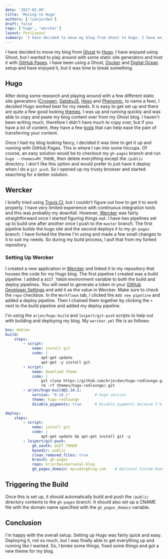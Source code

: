 ```yaml
---
date: '2017-02-09'
title: 'Moving to Hugo'
authors: ['ryanjordan']
draft: false
tags: ['hugo', 'wercker']
layout: PostLayout
summary: 'I have decided to move my blog from Ghost to Hugo. I have enjoyed using Ghost, but I wanted to play around with some static site generators and host it with GitHub Pages. I have been using a Ghost, Docker and Digital Ocean setup and have enjoyed it, but it was time to break something.'
---
```


I have decided to move my blog from [Ghost](https://ghost.org/) to [Hugo](https://gohugo.io/). I have enjoyed using Ghost, but I wanted to play around with some static site generators and host it with [GitHub Pages](https://pages.github.com/). I have been using a Ghost, [Docker](http://docker.io) and [Digital Ocean](http://digitalocean.com) setup and have enjoyed it, but it was time to break something.

## Hugo

After doing some research and playing around with a few different static site generators ([Cryogen](http://cryogenweb.org/), [GatsbyJS](https://github.com/gatsbyjs/gatsby), [Hexo](https://hexo.io) and [Phenomic](https://phenomic.io), to name a few), I decided Hugo worked best for my needs. It is easy to get set up and there are quite a few good looking [themes](http://themes.gohugo.io/). I was up and running quickly and was able to copy and paste my blog content over from my Ghost blog. I haven't been writing much, therefore I didn't have much to copy over, but if you have a lot of content, they have a few [tools](https://gohugo.io/tools/) that can help ease the pain of transferring your content.

Once I had my blog looking fancy, I decided it was time to get it up and running with GitHub Pages. This is where I ran into some hiccups. Of course, an easy solution would be to checkout my <code class="language-none">gh-pages</code> branch and run <code class="language-none">hugo \-\-themes=MY_THEME</code>, then delete everything except the <code class="language-none">/public</code> directory. I don't like this option and would prefer to just have it deploy when I do a <code class="language-git">git push</code>. So I opened up my trusty browser and started searching for a better solution.

## Wercker

I briefly tried using [Travis CI](https://travis-ci.org/), but I couldn't figure out how to get it to work properly. I have very limited experience with continuous integration tools and this was probably my downfall. However, [Wercker](http://www.wercker.com/) was fairly straightforward once I started figuring things out. I have two pipelines set up to build one after another once I push to the <code class="language-none">master</code> branch. The first pipeline builds the hugo site and the second deploys it to my <code class="language-none">gh-pages</code> branch. I have forked the theme I'm using and made a few small changes to it to suit my needs. So during my build process, I pull that from my forked repository.

### Setting Up Wercker

I created a new application in [Wercker](http://www.wercker.com/) and linked it to my repository that houses the code for my Hugo blog. The first pipeline I created was a build pipeline. I added a <code class="language-none">$GIT_TOKEN</code> environment variable to both the build and deploy pipelines. You will need to generate a token in your [GitHub Developer Settings](https://github.com/settings/tokens) and add it as the value in Wercker. Make sure to check the <code class="language-none">repo</code> checkbox. In the <code class="language-none">Workflows</code> tab, I clicked the <code class="language-none">Add new pipeline</code> and added a deploy pipeline. Then I chained them together by clicking the <code class="language-none">+</code> next to the build pipeline and added my deploy pipeline.

I'm using the <code class="language-none">arjen/hugo-build</code> and <code class="language-none">leipert/git-push</code> scripts to help out with building and deploying my blog. My <code class="language-none">wercker.yml</code> file is as follows:

```yaml
box: debian
build:
	steps:
		- script:
			name: install git
			code: |
				apt-get update
				apt-get -y install git
		- script:
			name: download theme
			code: |
				git clone https://github.com/krjordan/hugo-redlounge.git themes/hugo-redlounge
				rm -rf themes/hugo-redlounge/.git
		- arjen/hugo-build@1.14.1:
			version: "0.18.1" 			# Hugo version
			theme: hugo-redlounge
			disable_pygments: true		# Disable pygments because I'm using Prism.js

deploy:
	steps:
		- script:
			name: install git
			code: |
				apt-get update && apt-get install git -y
		- leipert/git-push:
			gh_oauth: $GIT_TOKEN
			basedir: public
			clean_removed_files: true
			branch: gh-pages
			repo: krjordan/personal-blog
			gh_pages_domain: mycodingblog.com    # Optional Custom Domain
```

## Triggering the Build

Once this is set up, it should automatically build and push the <code class="language-none">/public</code> directory contents to the <code class="language-none">gh-pages</code> branch. It should also set up a CNAME file with the domain name specified with the <code class="language-none">gh_pages_domain</code> variable.

## Conclusion

I'm happy with the overall setup. Setting up Hugo was fairly quick and easy. Deploying it, not so much, but I was finally able to get everything up and running like I wanted. So, I broke some things, fixed some things and got a new theme for my blog.
